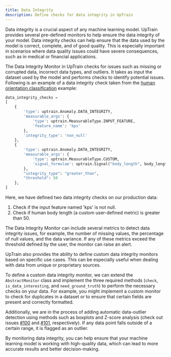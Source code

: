 ```yaml
---
title: Data Integrity
description: Define checks for data integrity in UpTrain
---
```


Data integrity is a crucial aspect of any machine learning model. UpTrain provides several pre-defined monitors to help ensure the data integrity of your model. Data integrity checks can help ensure that the data used by the model is correct, complete, and of good quality. This is especially important in scenarios where data quality issues could have severe consequences, such as in medical or financial applications.

The Data Integrity Monitor in UpTrain checks for issues such as missing or corrupted data, incorrect data types, and outliers. It takes as input the dataset used by the model and performs checks to identify potential issues. Following is an example of a data integrity check taken from the [human orientation classification](https://github.com/uptrain-ai/uptrain/blob/main/examples/human_orientation_classification/run.ipynb) example:

```python
data_integrity_checks =
[
    {
        'type': uptrain.Anomaly.DATA_INTEGRITY,
        'measurable_args': {
            'type': uptrain.MeasurableType.INPUT_FEATURE,
            'feature_name': 'kps'
        },
        'integrity_type': 'non_null'
    },
    {
        'type': uptrain.Anomaly.DATA_INTEGRITY,
        'measurable_args': {
            'type': uptrain.MeasurableType.CUSTOM,
            'signal_formulae': uptrain.Signal("body_length", body_length_signal),
        },
        "integrity_type": "greater_than",
        "threshold": 50
    },
]
```

Here, we have defined two data integrity checks on our production data:

1. Check if the input feature named 'kps' is not null.
2. Check if human body length (a custom user-defined metric) is greater than 50.

The Data Integrity Monitor can include several metrics to detect data integrity issues, for example, the number of missing values, the percentage of null values, and the data variance. If any of these metrics exceed the threshold defined by the user, the monitor can raise an alert.

UpTrain also provides the ability to define custom data integrity monitors based on specific use cases. This can be especially useful when dealing with data from unique or proprietary sources.

To define a custom data integrity monitor, we can extend the `AbstractMonitor` class and implement the three required methods (`check`, `is_data_interesting`, and `need_ground_truth`) to perform the necessary checks on your data. For example, you might implement a custom monitor to check for duplicates in a dataset or to ensure that certain fields are present and correctly formatted.

Additionally, we are in the process of adding automatic data-outlier detection using methods such as boxplots and Z-score analysis (check out issues [#100](https://github.com/uptrain-ai/uptrain/issues/100) and [#101](https://github.com/uptrain-ai/uptrain/issues/101), respectively). If any data point falls outside of a certain range, it is flagged as an outlier.

By monitoring data integrity, you can help ensure that your machine learning model is working with high-quality data, which can lead to more accurate results and better decision-making.
